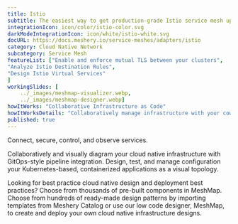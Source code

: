 ```yaml
---
title: Istio  
subtitle: The easiest way to get production-grade Istio service mesh up and running
integrationIcon: icon/color/istio-color.svg
darkModeIntegrationIcon: icon/white/istio-white.svg
docURL: https://docs.meshery.io/service-meshes/adapters/istio
category: Cloud Native Network
subcategory: Service Mesh
featureList: ["Enable and enforce mutual TLS between your clusters",
"Analyze Istio Destination Rules",
"Design Istio Virtual Services"
]
workingSlides: [
    ../_images/meshmap-visualizer.webp,
    ../_images/meshmap-designer.webp]
howItWorks: "Collaborative Infrastructure as Code"
howItWorksDetails: "Collaboratively manage infrastructure with your coworkers synchronously sharing the same designs."
published: true
---
```

<p>
    Connect, secure, control, and observe services.
</p>
<p>
    Collaboratively and visually diagram your cloud native infrastructure with GitOps-style pipeline integration. Design, test, and manage configuration your Kubernetes-based, containerized applications as a visual topology.
</p>
<p>
    Looking for best practice cloud native design and deployment best practices? Choose from thousands of pre-built components in MeshMap. Choose from hundreds of ready-made design patterns by importing templates from Meshery Catalog or use our low code designer, MeshMap, to create and deploy your own cloud native infrastructure designs.
</p>